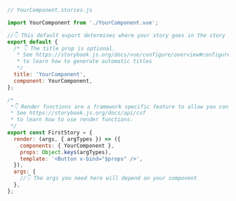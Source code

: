```js
// YourComponent.stories.js

import YourComponent from './YourComponent.vue';

//👇 This default export determines where your story goes in the story list
export default {
  /* 👇 The title prop is optional.
   * See https://storybook.js.org/docs/vue/configure/overview#configure-story-loading
   * to learn how to generate automatic titles
   */
  title: 'YourComponent',
  component: YourComponent,
};

/*
 *👇 Render functions are a framework specific feature to allow you control on how the component renders.
 * See https://storybook.js.org/docs/api/csf
 * to learn how to use render functions.
 */
export const FirstStory = {
  render: (args, { argTypes }) => ({
    components: { YourComponent },
    props: Object.keys(argTypes),
    template: '<Button v-bind="$props" />',
  }),
  args: {
    //👇 The args you need here will depend on your component
  },
};
```
